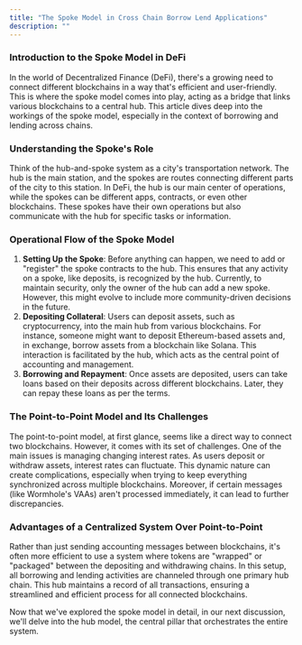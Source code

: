 ```yaml
---
title: "The Spoke Model in Cross Chain Borrow Lend Applications"
description: ""
---
```


### **Introduction to the Spoke Model in DeFi**

In the world of Decentralized Finance (DeFi), there's a growing need to connect different blockchains in a way that's efficient and user-friendly. This is where the spoke model comes into play, acting as a bridge that links various blockchains to a central hub. This article dives deep into the workings of the spoke model, especially in the context of borrowing and lending across chains.

### **Understanding the Spoke's Role**

Think of the hub-and-spoke system as a city's transportation network. The hub is the main station, and the spokes are routes connecting different parts of the city to this station. In DeFi, the hub is our main center of operations, while the spokes can be different apps, contracts, or even other blockchains. These spokes have their own operations but also communicate with the hub for specific tasks or information.

### **Operational Flow of the Spoke Model**

1. **Setting Up the Spoke**: Before anything can happen, we need to add or "register" the spoke contracts to the hub. This ensures that any activity on a spoke, like deposits, is recognized by the hub. Currently, to maintain security, only the owner of the hub can add a new spoke. However, this might evolve to include more community-driven decisions in the future.
2. **Depositing Collateral**: Users can deposit assets, such as cryptocurrency, into the main hub from various blockchains. For instance, someone might want to deposit Ethereum-based assets and, in exchange, borrow assets from a blockchain like Solana. This interaction is facilitated by the hub, which acts as the central point of accounting and management.
3. **Borrowing and Repayment**: Once assets are deposited, users can take loans based on their deposits across different blockchains. Later, they can repay these loans as per the terms.

### **The Point-to-Point Model and Its Challenges**

The point-to-point model, at first glance, seems like a direct way to connect two blockchains. However, it comes with its set of challenges. One of the main issues is managing changing interest rates. As users deposit or withdraw assets, interest rates can fluctuate. This dynamic nature can create complications, especially when trying to keep everything synchronized across multiple blockchains. Moreover, if certain messages (like Wormhole's VAAs) aren't processed immediately, it can lead to further discrepancies.

### **Advantages of a Centralized System Over Point-to-Point**

Rather than just sending accounting messages between blockchains, it's often more efficient to use a system where tokens are "wrapped" or "packaged" between the depositing and withdrawing chains. In this setup, all borrowing and lending activities are channeled through one primary hub chain. This hub maintains a record of all transactions, ensuring a streamlined and efficient process for all connected blockchains.

Now that we've explored the spoke model in detail, in our next discussion, we'll delve into the hub model, the central pillar that orchestrates the entire system. 